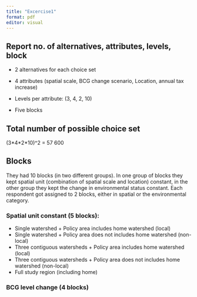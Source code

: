 ```yaml
---
title: "Excercise1"
format: pdf
editor: visual
---
```


## Report no. of alternatives, attributes, levels, block

-   2 alternatives for each choice set

-   4 attributes (spatial scale, BCG change scenario, Location, annual tax increase)

-   Levels per attribute: (3, 4, 2, 10)

-   Five blocks

## Total number of possible choice set

(3\*4\*2\*10)\^2 = 57 600

## Blocks

They had 10 blocks (in two different groups). In one group of blocks they kept spatial unit (combination of spatial scale and location) constant, in the other group they kept the change in environmental status constant. Each respondent got assigned to 2 blocks, either in spatial or the environmental category.

### Spatial unit constant (5 blocks):

-   Single watershed + Policy area includes home watershed (local)
-   Single watershed + Policy area does not includes home watershed (non-local)
-   Three contiguous watersheds + Policy area includes home watershed (local)
-   Three contiguous watersheds + Policy area does not includes home watershed (non-local)
-   Full study region (including home)

### BCG level change (4 blocks)
